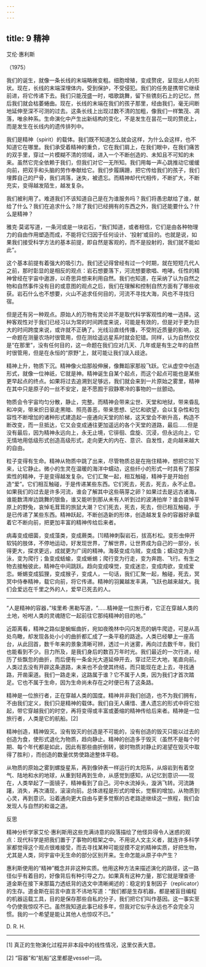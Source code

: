 ```yaml
---
---
---
```

title: 9 精神
---




艾伦·惠利斯

（1975）



我们的诞生，就像一条长线的末端略微变粗。细胞增殖，变成赘疣，呈现出人的形状。现在，长线的末端深埋体内，受到保护，不受侵犯。我们的任务是携带它继续前进，将它传递下去。我们只能茂盛一时，唱歌跳舞，留下些镌刻石上的记忆，然后我们就会枯萎蜷曲。现在，长线的末端在我们的孩子那里，经由我们，毫无间断地延伸至深不可测的过去。这条长线上出现过数不清的加粗，像我们一样繁茂、凋落，唯余种系。生命演化中产生出新结构的变化，不是发生在昙花一现的赘疣上，而是发生在长线内的遗传排列中。

我们是精神（spirit）的载体。我们既不知道怎么就会这样，为什么会这样，也不知道它在哪里。我们承受着精神的重负，它在我们肩上，在我们眼中，在我们痛苦的双手里，穿过一片模糊不清的领域，进入一个不断创造的、未知且不可知的未来。虽然它完全依赖于我们，但我们对它一无所知。我们用每一声心跳推动它缓缓向前，把双手和头脑的劳作奉献给它。我们步履蹒跚，把它传给我们的孩子，我们埋葬自己的尸骨，我们凋落，迷失，被遗忘。而精神却代代相传，不断扩大，不断充实，变得越发陌生，越发复杂。

我们被利用了。难道我们不该知道自己是在为谁服务吗？我们将愚忠献给了谁，献给了什么？我们在追求什么？除了我们已经拥有的东西之外，我们还能要什么？什么是精神？

雅克·莫诺写道，一条河或是一块岩石，“我们知道，或者相信，它们是由各种物理力的自由作用塑造而成，不能将它归因于任何设计、‘投射’或目的。也就是说，如果我们接受科学方法的基本前提，即自然是客观的，而不是投射的，我们就不能如此”。

这个基本前提有着强大的吸引力。我们还记得曾经有过一个时期，就在短短几代人之前，那时彰显的是相反的观点：岩石想要落下，河流想要歌唱、咆哮。任性的精神曾经在宇宙中遨游，以奇思异想来利用自然。我们也知道，在采纳了认为自然之物和自然事件没有目的或意图的观点之后，我们在理解和控制自然方面有了哪些收获。岩石什么也不想要，火山不追求任何目的，河流不寻找大海，风也不寻找归宿。

但是还有另一种观点。原始人的万物有灵论并不是取代科学客观性的唯一选择。这种客观性对于我们已经习以为常的时间跨度来说，可能是有效的，但是对于更为巨大的时间跨度来说，或许就不正确了。光线沿直线传播，不受附近质量的影响，这一命题在测量农场时很管用，但在测绘遥远星系时就会犯错。同样，认为自然仅仅是“在那里”，没有任何目的，这一命题在我们应对几天、几年或是有生之年的自然时很管用，但是在永恒的“原野”上，就可能让我们误入歧途。





精神上升，物质下沉。精神像火焰那般伸展，像舞蹈家那般飞跃。它从虚空中创造形式，就像一位神祇，它就是神。精神诞生自某个起点，而这个起点可能也是某些更早起点的终点。如果将过去追溯到足够远，我们就会来到一片原始之雾里，精神在其中只是原子的一丝不安定，是不愿囿于寂静寒冷的事物的一丝颤动。

物质会令宇宙均匀分散，静止，完整。而精神会带来尘世、天堂和地狱，带来昏乱和冲突，带来炽日驱走黑暗、照亮善恶，带来思想、记忆和欲望，会以复杂性和包容性不断增加的诸种形式建造起一座通向天堂的阶梯，这天堂会不断升高，构造不断改变，而一旦抵达，它又会变成通往更加遥远的各个天堂的道路，最后……但是没有最后，因为精神永远向上，永无止境，它徘徊、盘旋、沉浸，但永远向上，它无情地用低级形式创造高级形式，走向更大的内在、意识、自发性，走向越来越大的自由。





粒子变得有生命。精神从物质中跳了出来，尽管物质总是在拖住精神，想把它拉下来，让它静止。微小的生灵在温暖的海洋中蠕动，这些纤小的形式一时具有了那探索性的精神，于是变得越发复杂。它们汇聚一起，相互触碰，精神于是开始创造“爱”。它们相互触碰，于是传递某些东西。它们死去，死去，死去，永不止息。如果我们的过去是许多河流，谁会了解其中这些萌芽之卵？如果过去是远古诸海，谁能数清岸边跳舞的银鱼，谁又能听到那从未有人听到过的波涛拍岸？谁会哀悼平原上的野兔，哀悼毛茸茸的旅鼠大潮？它们死去，死去，死去，但已相互触碰，于是已传递了某些东西。精神跃起，不断创造新的形体，创造越发复杂的容器好承载着它不断向前，把更加丰富的精神传给后来者。

病毒变成细菌，变成藻类，变成蕨类。[1]精神刺裂岩石，拔高杉松。变形虫伸开软钝的肢体，不停地运动，好发现世界，了解世界，让世界成为自己的一部分，长得更大，探求更远，成就更为广阔的精神。海葵变成乌贼，变成鱼；蠕动变为游泳，变为爬行；鱼变成蛞蝓，变成蜥蜴；爬行变为行走，变为奔跑、飞行。有生之物去接触彼此，精神在中间跳跃。趋向变成嗅觉，变成迷恋，变成肉欲，变成爱恋。蜥蜴变成狐狸，变成猴子，变成人，一句话，我们汇聚一起，触碰，死去，冥冥中侍奉精神，载它向前，将它传递。精神的羽翼越发丰满，飞跃也越来越大。我们会爱远在千里之外的人，爱早已死去的人。


***


“人是精神的容器，”埃里希·黑勒写道，“……精神是一位旅行者，它正在穿越人类的土地，吩咐人类的灵魂随它一起前往它那纯精神的目的地。”





近距离看，精神之路似是蜿蜒曲折，宛如夜晚林中闪闪发亮的蜗牛爬迹，可是从高处鸟瞰，却发现各处小小的曲折都汇成了一条平稳的路途。人类已经攀上一座高台，从此回首，数千年来的景象清晰可辨，透过一片迷雾，再向过去数千年，我们也能看到不少。目力所及，是我们身后的数百万年时光。我们最近的一次行进，经历了些飘忽的曲折，而后便有一条金光大道延伸开去，穿过茫茫大地，笔直向前。人类过去没有开辟这条道路，未来也不会使其终结，而只能现在走上去，寻找通路，开凿渠道。我们一路走来，这路属于谁？它不属于人类，因为我们才首次踏足。它也不属于生命，因为生命尚未存在之时便已有了这条路。

精神是一位旅行者，正在穿越人类的国度。精神并非我们创造，也不为我们拥有，不由我们定义，我们只是精神的载体。我们自无人痛惜、遭人遗忘的形式中将它拾起，带它穿越我们的时空，再将变得或丰富或萎缩的精神传给后来者。精神是一位旅行者，人类是它的航船。[2]

精神创造，精神毁灭。没有毁灭的创造是不可能的，没有创造的毁灭只能以过去的创造为食，使形式退化为物质，趋向静止。精神的创造多于毁灭（虽然不是每个时期、每个年代都是如此，因此有那些曲折倒转，彼时物质对静止的渴望在毁灭中取得了胜利），而创造的数量优势使路途整体平稳。

从物质的原始之雾到螺旋星系，再到像钟表一样运行的太阳系，从熔岩到有着空气、陆地和水的地球，从重到轻再到生命，从感觉到感知，从记忆到意识——现在，人类举起了一面镜子，精神看到了自己。河中水流掉头，漩涡飞转。河流踌躇，消失，再次涌现，滚滚向前。总体进程是形式的增长，觉察的增加，从物质到心灵，再到意识。沿着通向更大自由与更多觉察的古老路途继续这一旅程，我们会发现人与自然的和谐之道。


反思

精神分析学家艾伦·惠利斯用这些充满诗意的段落描绘了他怪异得令人迷惑的观点：现代科学是把我们置于了事物的框架之中。不用说人文主义者，就连许多科学家都觉得这个观点很难接受，而去寻找某种可能捉摸不定的精神实质，好把生物，尤其是人类，同宇宙中无生命的部分区别开来。生命怎能从原子中产生？

惠利斯使用的“精神”概念并非这种实质。他用这种方法来描述演化的路径，这一路径似乎有着目的，好像背后有种引导之力。如果真有这种力量，那它就是理查德·道金斯在接下来那篇力透纸背的选文中清晰阐述的：稳定的复制因子（replicator）的生存。道金斯在前言中直言不讳地写道：“我们都是生存机器，都是被盲目编程的机器运载工具，目的是保存那些自私的分子，我们把它们叫作基因。这一事实至今仍使我惊叹不已。虽然我知道此事已经多年，但我对它似乎永远也不会完全习惯。我的一个希望是能让其他人也惊叹不已。”

D. R. H.



* * *



[1] 真正的生物演化过程并非本段中的线性情况，这里仅表大意。

[2] “容器”和“航船”这里都是vessel一词。
